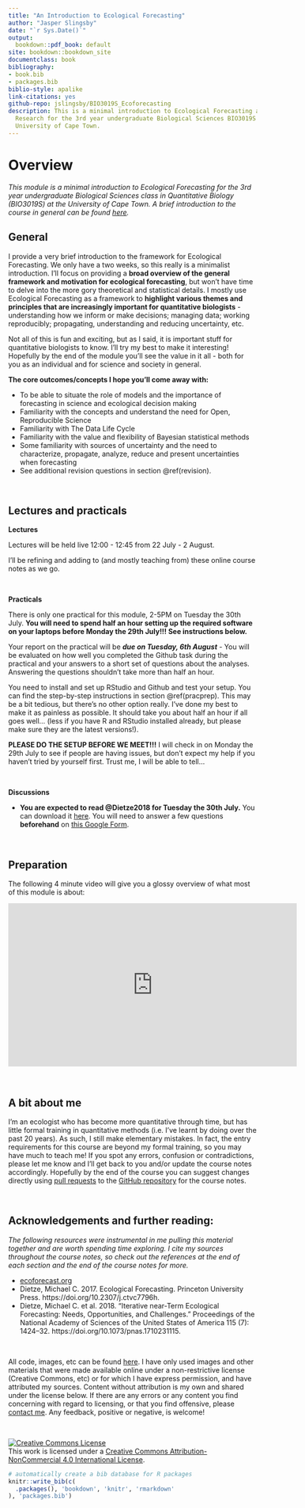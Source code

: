 ```yaml
--- 
title: "An Introduction to Ecological Forecasting"
author: "Jasper Slingsby"
date: "`r Sys.Date()`"
output:
  bookdown::pdf_book: default
site: bookdown::bookdown_site
documentclass: book
bibliography:
- book.bib
- packages.bib
biblio-style: apalike
link-citations: yes
github-repo: jslingsby/BIO3019S_Ecoforecasting
description: This is a minimal introduction to Ecological Forecasting and Reproducible
  Research for the 3rd year undergraduate Biological Sciences BIO3019S class at the
  University of Cape Town.
---
```


# Overview

_This module is a minimal introduction to Ecological Forecasting for the 3rd year undergraduate Biological Sciences class in Quantitative Biology (BIO3019S) at the University of Cape Town. A brief introduction to the course in general can be found [here](presentations/0_QuantitativeBiology.html)._

## General

I provide a very brief introduction to the framework for Ecological Forecasting. We only have a two weeks, so this really is a minimalist introduction. I'll focus on providing a **broad overview of the general framework and motivation for ecological forecasting**, but won't have time to delve into the more gory theoretical and statistical details. I mostly use Ecological Forecasting as a framework to **highlight various themes and principles that are increasingly important for quantitative biologists** - understanding how we inform or make decisions; managing data; working reproducibly; propagating, understanding and reducing uncertainty, etc.

Not all of this is fun and exciting, but as I said, it is important stuff for quantitative biologists to know. I'll try my best to make it interesting! Hopefully by the end of the module you'll see the value in it all - both for you as an individual and for science and society in general.

**The core outcomes/concepts I hope you'll come away with:**

* To be able to situate the role of models and the importance of forecasting in science and ecological decision making
* Familiarity with the concepts and understand the need for Open, Reproducible Science
* Familiarity with The Data Life Cycle
* Familiarity with the value and flexibility of Bayesian statistical methods
* Some familiarity with sources of uncertainty and the need to characterize, propagate, analyze, reduce and present uncertainties when forecasting
* See additional revision questions in section \@ref(revision).

<br>

## Lectures and practicals

**Lectures** 

Lectures will be held live 12:00 - 12:45 from 22 July - 2 August.

I'll be refining and adding to (and mostly teaching from) these online course notes as we go.

<br>

**Practicals**

There is only one practical for this module, 2-5PM on Tuesday the 30th July. **You will need to spend half an hour setting up the required software on your laptops before Monday the 29th July!!! See instructions below.**

Your report on the practical will be ***due on Tuesday, 6th August*** - You will be evaluated on how well you completed the Github task during the practical and your answers to a short set of questions about the analyses. Answering the questions shouldn't take more than half an hour.

You need to install and set up RStudio and Github and test your setup. You can find the step-by-step instructions in section \@ref(pracprep). This may be a bit tedious, but there's no other option really. I've done my best to make it as painless as possible. It should take you about half an hour if all goes well... (less if you have R and RStudio installed already, but please make sure they are the latest versions!).

**PLEASE DO THE SETUP BEFORE WE MEET!!!** I will check in on Monday the 29th July to see if people are having issues, but don't expect my help if you haven't tried by yourself first. Trust me, I will be able to tell...

<br>

**Discussions**

- **You are expected to read @Dietze2018 for Tuesday the 30th July.** You can download it [here](http://dx.doi.org/10.1073/pnas.1710231115). You will need to answer a few questions **beforehand** on [this Google Form](https://forms.gle/sSgopTfXSrzWBM2t5).

<br>

## Preparation

The following 4 minute video will give you a glossy overview of what most of this module is about:

<iframe width="584" height="330" src="https://www.youtube.com/embed/Lgi_e7N-C8E" title="YouTube video player" frameborder="0" allow="accelerometer; autoplay; clipboard-write; encrypted-media; gyroscope; picture-in-picture" allowfullscreen></iframe>


<br>

## A bit about me

I'm an ecologist who has become more quantitative through time, but has little formal training in quantitative methods (i.e. I've learnt by doing over the past 20 years). As such, I still make elementary mistakes. In fact, the entry requirements for this course are beyond my formal training, so you may have much to teach me! If you spot any errors, confusion or contradictions, please let me know and I'll get back to you and/or update the course notes accordingly. Hopefully by the end of the course you can suggest changes directly using [pull requests](https://docs.github.com/en/github/collaborating-with-pull-requests/proposing-changes-to-your-work-with-pull-requests/creating-a-pull-request) to the [GitHub repository](https://github.com/jslingsby/BIO3019S_Ecoforecasting) for the course notes.

<br>

## Acknowledgements and further reading:

_The following resources were instrumental in me pulling this material together and are worth spending time exploring. I cite my sources throughout the course notes, so check out the references at the end of each section and the end of the course notes for more._

* [ecoforecast.org](https://ecoforecast.org/)
* Dietze, Michael C. 2017. Ecological Forecasting. Princeton University Press. https://doi.org/10.2307/j.ctvc7796h.
* Dietze, Michael C. et al. 2018. “Iterative near-Term Ecological Forecasting: Needs, Opportunities, and Challenges.” Proceedings of the National Academy of Sciences of the United States of America 115 (7): 1424–32. https://doi.org/10.1073/pnas.1710231115.

<br>

All code, images, etc can be found [here](https://github.com/jslingsby/BIO3019S_Ecoforecasting). I have only used images and other materials that were made available online under a non-restrictive license (Creative Commons, etc) or for which I have express permission, and have attributed my sources. Content without attribution is my own and shared under the license below. If there are any errors or any content you find concerning with regard to licensing, or that you find offensive, please [contact me](https://www.ecologi.st/contact/). Any feedback, positive or negative, is welcome!

<br>

<a rel="license" href="http://creativecommons.org/licenses/by-nc/4.0/"><img alt="Creative Commons License" style="border-width:0" src="https://i.creativecommons.org/l/by-nc/4.0/88x31.png" /></a><br />This work is licensed under a <a rel="license" href="http://creativecommons.org/licenses/by-nc/4.0/">Creative Commons Attribution-NonCommercial 4.0 International License</a>.




```r
# automatically create a bib database for R packages
knitr::write_bib(c(
  .packages(), 'bookdown', 'knitr', 'rmarkdown'
), 'packages.bib')
```
